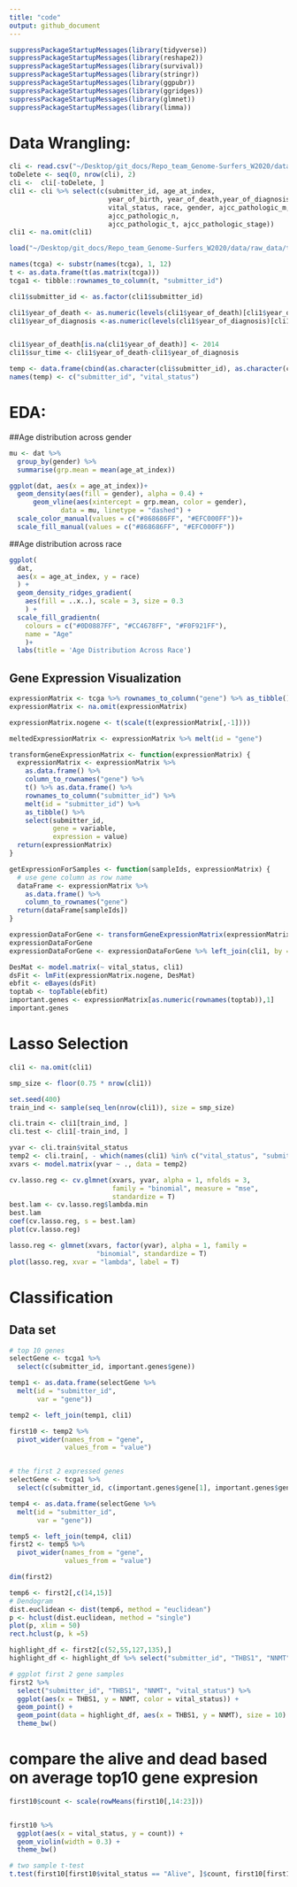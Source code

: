 ```yaml
---
title: "code"
output: github_document
---
```


```r
suppressPackageStartupMessages(library(tidyverse))
suppressPackageStartupMessages(library(reshape2))
suppressPackageStartupMessages(library(survival))
suppressPackageStartupMessages(library(stringr))
suppressPackageStartupMessages(library(ggpubr))
suppressPackageStartupMessages(library(ggridges))
suppressPackageStartupMessages(library(glmnet))
suppressPackageStartupMessages(library(limma))
```

# Data Wrangling:
```r
cli <- read.csv("~/Desktop/git_docs/Repo_team_Genome-Surfers_W2020/data/raw_data/tcga_paad_clinical.csv", header = T)
toDelete <- seq(0, nrow(cli), 2)
cli <-  cli[-toDelete, ]
cli1 <- cli %>% select(c(submitter_id, age_at_index, 
                         year_of_birth, year_of_death,year_of_diagnosis, 
                         vital_status, race, gender, ajcc_pathologic_m, 
                         ajcc_pathologic_n, 
                         ajcc_pathologic_t, ajcc_pathologic_stage))
cli1 <- na.omit(cli1)

load("~/Desktop/git_docs/Repo_team_Genome-Surfers_W2020/data/raw_data/tcga_paad.RData")

names(tcga) <- substr(names(tcga), 1, 12)
t <- as.data.frame(t(as.matrix(tcga)))
tcga1 <- tibble::rownames_to_column(t, "submitter_id")

cli1$submitter_id <- as.factor(cli1$submitter_id)

cli1$year_of_death <- as.numeric(levels(cli1$year_of_death)[cli1$year_of_death])
cli1$year_of_diagnosis <-as.numeric(levels(cli1$year_of_diagnosis)[cli1$year_of_diagnosis])


cli1$year_of_death[is.na(cli1$year_of_death)] <- 2014
cli1$sur_time <- cli1$year_of_death-cli1$year_of_diagnosis

temp <- data.frame(cbind(as.character(cli$submitter_id), as.character(cli$vital_status)))
names(temp) <- c("submitter_id", "vital_status")
```

# EDA:

##Age distribution across gender

```r
mu <- dat %>% 
  group_by(gender) %>%
  summarise(grp.mean = mean(age_at_index))

ggplot(dat, aes(x = age_at_index))+ 
  geom_density(aes(fill = gender), alpha = 0.4) +
      geom_vline(aes(xintercept = grp.mean, color = gender),
             data = mu, linetype = "dashed") +
  scale_color_manual(values = c("#868686FF", "#EFC000FF"))+
  scale_fill_manual(values = c("#868686FF", "#EFC000FF"))
```

##Age distribution across race

```r
ggplot(
  dat, 
  aes(x = age_at_index, y = race)
  ) +
  geom_density_ridges_gradient(
    aes(fill = ..x..), scale = 3, size = 0.3
    ) +
  scale_fill_gradientn(
    colours = c("#0D0887FF", "#CC4678FF", "#F0F921FF"),
    name = "Age"
    )+
  labs(title = 'Age Distribution Across Race') 
```

## Gene Expression Visualization
```r
expressionMatrix <- tcga %>% rownames_to_column("gene") %>% as_tibble()
expressionMatrix <- na.omit(expressionMatrix)

expressionMatrix.nogene <- t(scale(t(expressionMatrix[,-1])))

meltedExpressionMatrix <- expressionMatrix %>% melt(id = "gene") 

transformGeneExpressionMatrix <- function(expressionMatrix) {
  expressionMatrix <- expressionMatrix %>%
    as.data.frame() %>% 
    column_to_rownames("gene") %>%
    t() %>% as.data.frame() %>% 
    rownames_to_column("submitter_id") %>% 
    melt(id = "submitter_id") %>% 
    as_tibble() %>% 
    select(submitter_id,
           gene = variable, 
           expression = value)
  return(expressionMatrix)
}

getExpressionForSamples <- function(sampleIds, expressionMatrix) {
  # use gene column as row name
  dataFrame <- expressionMatrix %>% 
    as.data.frame() %>% 
    column_to_rownames("gene")
  return(dataFrame[sampleIds])
}

expressionDataForGene <- transformGeneExpressionMatrix(expressionMatrix)
expressionDataForGene
expressionDataForGene <- expressionDataForGene %>% left_join(cli1, by = "submitter_id")

DesMat <- model.matrix(~ vital_status, cli1)
dsFit <- lmFit(expressionMatrix.nogene, DesMat)
ebfit <- eBayes(dsFit)
toptab <- topTable(ebfit)
important.genes <- expressionMatrix[as.numeric(rownames(toptab)),1]
important.genes

```


# Lasso Selection

```r
cli1 <- na.omit(cli1)

smp_size <- floor(0.75 * nrow(cli1))

set.seed(400)
train_ind <- sample(seq_len(nrow(cli1)), size = smp_size)

cli.train <- cli1[train_ind, ]
cli.test <- cli1[-train_ind, ]

yvar <- cli.train$vital_status
temp2 <- cli.train[, - which(names(cli1) %in% c("vital_status", "submitter_id", "year_of_birth", "year_of_death"))]
xvars <- model.matrix(yvar ~ ., data = temp2)

cv.lasso.reg <- cv.glmnet(xvars, yvar, alpha = 1, nfolds = 3, 
                          family = "binomial", measure = "mse", 
                          standardize = T)
best.lam <- cv.lasso.reg$lambda.min
best.lam
coef(cv.lasso.reg, s = best.lam)
plot(cv.lasso.reg)

lasso.reg <- glmnet(xvars, factor(yvar), alpha = 1, family = 
                      "binomial", standardize = T)  
plot(lasso.reg, xvar = "lambda", label = T)
```

# Classification

## Data set
```r
# top 10 genes
selectGene <- tcga1 %>% 
  select(c(submitter_id, important.genes$gene))

temp1 <- as.data.frame(selectGene %>% 
  melt(id = "submitter_id",
       var = "gene"))

temp2 <- left_join(temp1, cli1) 

first10 <- temp2 %>% 
  pivot_wider(names_from = "gene",
              values_from = "value")


# the first 2 expressed genes
selectGene <- tcga1 %>% 
  select(c(submitter_id, c(important.genes$gene[1], important.genes$gene[2])))

temp4 <- as.data.frame(selectGene %>% 
  melt(id = "submitter_id",
       var = "gene"))

temp5 <- left_join(temp4, cli1) 
first2 <- temp5 %>% 
  pivot_wider(names_from = "gene",
              values_from = "value") 

dim(first2)

temp6 <- first2[,c(14,15)]
# Dendogram
dist.euclidean <- dist(temp6, method = "euclidean")
p <- hclust(dist.euclidean, method = "single")
plot(p, xlim = 50)
rect.hclust(p, k =5)

highlight_df <- first2[c(52,55,127,135),]
highlight_df <- highlight_df %>% select("submitter_id", "THBS1", "NNMT", "vital_status")

# ggplot first 2 gene samples
first2 %>% 
  select("submitter_id", "THBS1", "NNMT", "vital_status") %>% 
  ggplot(aes(x = THBS1, y = NNMT, color = vital_status)) +
  geom_point() +
  geom_point(data = highlight_df, aes(x = THBS1, y = NNMT), size = 10) +
  theme_bw()
```


# compare the alive and dead based on average top10 gene expresion 
```r
first10$count <- scale(rowMeans(first10[,14:23]))


first10 %>% 
  ggplot(aes(x = vital_status, y = count)) +
  geom_violin(width = 0.3) +
  theme_bw()

# two sample t-test
t.test(first10[first10$vital_status == "Alive", ]$count, first10[first10$vital_status == "Dead", ]$count)
```



















